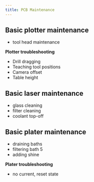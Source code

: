 ```yaml
---
title: PCB Maintenance
---
```


## Basic plotter maintenance 

- tool head maintenance

**Plotter troubleshooting**
- Drill dragging
- Teaching tool positions
- Camera offset 
- Table height


## Basic laser maintenance 

- glass cleaning
- filter cleaning
- coolant top-off

## Basic plater maintenance 

- draining baths
- filtering bath 5
- adding shine

**Plater troubleshooting**
- no current, reset state